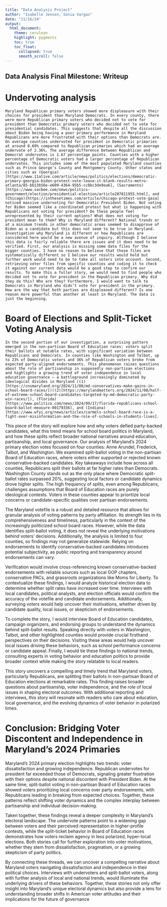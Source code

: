 ```yaml
---
title: "Data Analysis Project"
author: "Isabelle Jensen, Sonia Vargas"
date: "11/16/24"
output:
  html_document:
    theme: cerulean
    highlight: pygments
    toc: true
    toc_float:
      collapsed: true
      smooth_scroll: false
---
```


## Data Analysis Final Milestone: Writeup

# Undervoting analysis
	Maryland Republican primary voters showed more displeasure with their choices for president than Maryland Democrats. In every county, there were more Republican primary voters who decided not to vote for president than Democratic primary voters who decided not to vote for presidential candidates. This suggests that despite all the discussion about Biden being having a poor primary performance in Maryland Republicans are more frustrated with their options than Democrats are. On average counties undervoted for president in Democratic primaries at around 0.69% compared to Republican primaries which had an average undervote of 2.36%. The average difference between Republican and Democrat undervotes is 1.67 percentage points. Counties with a higher percentage of Democratic voters had a larger percentage of Republican undervotes. This includes some of the most populated Maryland counties such as Prince George’s County and Montgomery County. Other states and cities such as (Georgia)[https://www.11alive.com/article/news/politics/elections/democratic-primary-georgia-biden-protest-vote-leave-it-blank-results-metro-atlanta/85-bb13b56e-e609-4364-95b5-cc8bc3de9ea6], (Sacramento)[https://www.sacbee.com/news/politics-government/election/presidential-election/article287811955.html], and (Chicago)[https://inthesetimes.com/article/chicago-protest-vote-gaza] noticed massive undervoting for Democratic President Biden. Not voting for Biden seemed like a coordinated protest but what is happening with Republicans not voting for president? Do these people feel unrepresented by their current options? What does not voting for president mean to them? Why is Maryland different? National trends or at a minimum trends in other democratic areas seemed to disapprove of Biden as a candidate but this does not seem to be true in Maryland. Investigation why Maryland is different or how Republicans are considered here would be a new avenue of inquiry. Although I believe this data is fairly reliable there are issues and it does need to be verified. First, our analysis is missing some data files for the bigger counties. I have no reason to believe that those files are systematically different so I believe our results would hold but further work would need to be to take all voters into account. Second, retrieving voter files from specific counties and coding it to check it against our current data would be a good step to confirm our results. To make this a fuller story, we would need to find people who decided not to vote for president in the Republican primary. Why did they do this? Who are they? Furthermore, I would want to talk to Democrats in Maryland who didn’t vote for president in the primary. How are the way that both parties are displeased different? Is one reason more powerful than another at least in Maryland. The data is just the beginning.

# Board of Elections and Split-Ticket Voting Analysis
	In the second portion of our investigation, a surprising pattern emerged in the non-partisan Board of Education races: voters split their ballots at notable rates, with significant variation between Republicans and Democrats. In counties like Washington and Talbot, up to 23% of Democratic voters and 36% of Republican voters broke from expected party-aligned endorsements. This phenomenon raises questions about the role of partisanship in supposedly non-partisan elections and highlights a growing trend of voter independence in local education governance – a battleground increasingly dominated by ideological divides in Maryland ((1)[https://cnsmaryland.org/2024/11/08/md-conservatives-make-gains-in-school-board-races/])((2)[https://marylandmatters.org/2024/11/08/half-of-extreme-school-board-candidates-targeted-by-md-democratic-party-win-races/]), (Florida)[https://www.politico.com/news/2024/09/17/florida-republicans-school-board-ballot-measure-00179336], and (Indiana)[https://www.wfyi.org/news/articles/carmels-school-board-race-is-a-fight-over-misinformation-and-the-role-of-schools-in-students-lives].
	
  This piece of the story will explore how and why voters defied party-backed candidates, what this trend means for school board politics in Maryland, and how these splits reflect broader national narratives around education, partisanship, and local governance. Our analysis of Maryland’s 2024 primary election votes focused on four counties: Anne Arundel, Frederick, Talbot, and Washington. We examined split-ballot voting in the non-partisan Board of Education races, where voters either supported or rejected known conservative-backed candidates. Key takeaways include how across all counties, Republicans split their ballots at far higher rates than Democrats. Washington County stands out as the only place where Democratic split-ballot rates surpassed 20%, suggesting local factors or candidate dynamics drove higher splits. The high frequency of splits, even among Republicans, challenges assumptions that Board of Education races are purely ideological contests. Voters in these counties appear to prioritize local concerns or candidate-specific qualities over partisan endorsements.

  The Maryland votefile is a robust and detailed resource that allows for granular analysis of voting patterns by party affiliation. Its strength lies in its comprehensiveness and timeliness, particularly in the context of the increasingly politicized school board races. However, while the data identifies split-ballot voting, it does not reveal the underlying motivations behind voters’ decisions. Additionally, the analysis is limited to four counties, so findings may not generalize statewide. Relying on endorsements to identify conservative-backed candidates introduces potential subjectivity, as public reporting and transparency around endorsements can vary.

  Verification would involve cross-referencing known conservative-backed endorsements with reliable sources such as local GOP chapters, conservative PACs, and grassroots organizations like Moms for Liberty. To contextualize these findings, I would analyze historical election data to determine whether split rates have increased over time. Interviews with local candidates, political analysts, and election officials would confirm the accuracy of the votefile and candidate endorsements. Additionally, surveying voters would help uncover their motivations, whether driven by candidate quality, local issues, or skepticism of endorsements.

  To complete the story, I would interview Board of Education candidates, campaign organizers, and endorsing groups to understand the dynamics behind split-ballot results. Speaking directly with voters in Washington, Talbot, and other highlighted counties would provide crucial firsthand perspectives on their decisions. Visiting these areas would help uncover local issues driving these behaviors, such as school performance concerns or candidate appeal. Finally, I would tie these findings to national trends, consulting experts in voting behavior and education politics to provide broader context while making the story relatable to local readers.

  This story uncovers a compelling and timely trend that Maryland voters, particularly Republicans, are splitting their ballots in non-partisan Board of Education elections at remarkable rates. This finding raises broader questions about partisanship, voter independence, and the role of local issues in shaping electoral outcomes. With additional reporting and interviews, this story will resonate with readers who care about education, local governance, and the evolving dynamics of voter behavior in polarized times.

# Conclusion: Bridging Voter Discontent and Independence in Maryland's 2024 Primaries
  Maryland's 2024 primary election highlights two trends: voter dissatisfaction and growing independence. Republican undervotes for president far exceeded those of Democrats, signaling greater frustration with their options despite national discontent with President Biden. At the same time, split-ballot voting in non-partisan Board of Education races showed voters prioritizing local concerns over party endorsements, with Republicans leading in breaking from expected choices. Together, these patterns reflect shifting voter dynamics and the complex interplay between partisanship and individual decision-making.
  
  Taken together, these findings reveal a deeper complexity in Maryland's electoral landscape. The undervote patterns point to a widening gap between voters and their perceived representation in higher-profile contests, while the split-ticket behavior in Board of Education races demonstrates how voters reclaim agency in less polarized, hyper-local elections. Both stories call for further exploration into voter motivations, whether they stem from dissatisfaction, pragmatism, or a growing skepticism of party politics.

  By connecting these threads, we can uncover a compelling narrative about Maryland voters navigating dissatisfaction and independence in their political choices. Interviews with undervoters and split-ballot voters, along with further analysis of local and national trends, would illuminate the underlying drivers of these behaviors. Together, these stories not only offer insight into Maryland's unique electoral dynamics but also provide a lens for understanding broader shifts in American voter attitudes and their implications for the future of governance
